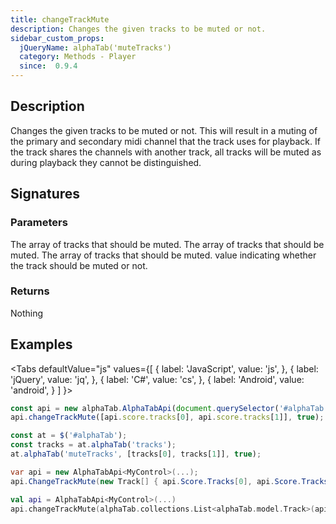 ```yaml
---
title: changeTrackMute
description: Changes the given tracks to be muted or not.
sidebar_custom_props:
  jQueryName: alphaTab('muteTracks')
  category: Methods - Player
  since:  0.9.4
---
```


<SinceBadge since="0.9.4" />


## Description
Changes the given tracks to be muted or not. This will result in a muting of the primary and secondary midi channel that the track uses
for playback. If the track shares the channels with another track, all tracks will be muted as during playback they cannot be distinguished. 

## Signatures

<TypeTable>
    <TypeRow type="js" name="function changeTrackMute(tracks, mute)" />
    <TypeRow type="jquery" name="alphaTab('muteTracks', tracks, mute)" />
    <TypeRow type="net" name="void ChangeTrackMute(Track[] tracks, bool mute)" />
    <TypeRow type="android" name="fun changeTrackMute(tracks: alphaTab.collections.List<alphaTab.model.Track>, mute: Boolean): Unit" />
</TypeTable>

### Parameters
<ParameterTable>
    <ParameterRow platform="js" name="tracks" type="alphaTab.model.Tracks[]">
        The array of tracks that should be muted.
    </ParameterRow>
    <ParameterRow platform="net" name="tracks" type="AlphaTab.Model.Tracks[]">
        The array of tracks that should be muted.
    </ParameterRow>
    <ParameterRow platform="android" name="tracks" type="alphaTab.collections.List<alphaTab.model.Track>">
        The array of tracks that should be muted.
    </ParameterRow>
    <ParameterRow platform="all" name="mute" type="bool">
         value indicating whether the track should be muted or not.
    </ParameterRow>
</ParameterTable>

### Returns
Nothing

## Examples

<Tabs
  defaultValue="js"
  values={[
    { label: 'JavaScript', value: 'js', },
    { label: 'jQuery', value: 'jq', },
    { label: 'C#', value: 'cs', },
    { label: 'Android', value: 'android', }
  ]
}>
<TabItem value="js">

```js
const api = new alphaTab.AlphaTabApi(document.querySelector('#alphaTab'));
api.changeTrackMute([api.score.tracks[0], api.score.tracks[1]], true);
```

</TabItem>
<TabItem value="jq">

```js
const at = $('#alphaTab');
const tracks = at.alphaTab('tracks');
at.alphaTab('muteTracks', [tracks[0], tracks[1]], true);
```

</TabItem>
<TabItem value="cs">

```csharp
var api = new AlphaTabApi<MyControl>(...);
api.ChangeTrackMute(new Track[] { api.Score.Tracks[0], api.Score.Tracks[1] }, true);
```

</TabItem>
<TabItem value="android">

```kotlin
val api = AlphaTabApi<MyControl>(...)
api.changeTrackMute(alphaTab.collections.List<alphaTab.model.Track>(api.score.tracks[0], api.score.tracks[1]), true);
```

</TabItem>
</Tabs>
